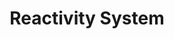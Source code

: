 ---
id: "vue_tf_hard_003"
questionType: "TRUE_FALSE"
title: "Reactivity System"
statement: "In Vue 3, the reactive() function can be used to make primitive values reactive."
difficulty: "HARD"
category: "Vue"
correctAnswer: false
explanation: "reactive() works with objects; ref() is used for primitives."
---